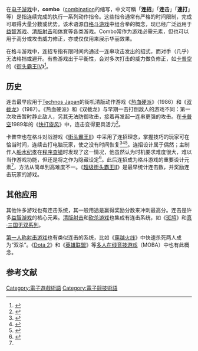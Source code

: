 {{Multiple issues|
{{overly detailed|time=2016-01-08T07:16:33+00:00}}
{{original research|time=2016-01-08T07:16:33+00:00}}
}}

{{NoteTA
| G1=Games
}}

在[[电子游戏|电子游戏]]中，'''combo'''（[[wikt:combination|combination]]的缩写，中文可稱「'''连招'''」「'''连击'''」「'''連打'''」等）是指连续完成的执行一系列动作指令。这些指令通常有严格的时间限制，完成可取得大量分数或优势。该术语源自[[格斗游戏|格斗游戏]]中组合拳的概念，现已经广泛运用于[[益智游戏|益智游戏]]、[[清版射击游戏|清版射击]]和[[体育类游戏|体育]]等各类游戏。Combo常作为游戏必需元素，但也可以用于高分或攻击威力修正，亦或仅仅用来展示华丽效果。

在格斗游戏中，连招专指有限时间内通过一连串攻击发出的招式，而对手（几乎）无法格挡或避开。有些游戏出于平衡性，会对多次打击的威力做负修正，如[[卡普空|卡普空]]的《[[街头霸王IV|街头霸王IV]]》<ref>{{Cite web |url=http://www.eventhubs.com/guides/2009/may/09/how-combo-and-damage-scaling-works-street-fighter-iv/ |title=Eventhubs - How Combo and Damage Scaling works in Street Fighter IV |accessdate=2016-01-08 |archive-date=2015-11-23 |archive-url=https://web.archive.org/web/20151123204026/http://www.eventhubs.com/guides/2009/may/09/how-combo-and-damage-scaling-works-street-fighter-iv/ |dead-url=no }}</ref>。

== 历史 ==

连击最早应用于[[Technos_Japan|Technos Japan]]的街机清版动作游戏《[[热血硬派|热血硬派]]》（1986）和《[[双截龙|双截龙]]》（1987）。《热血硬派》和《双截龙》与早期一击打倒敌人的游戏不同：第一次攻击暂时静止敌人，另其无法防御攻击，接着再发起一连串更强的攻击。在[[卡普空|卡普空]]1989年的《[[快打旋风|快打旋风]]》中，连击变得更具活力<ref>{{cite web|url=http://www.1up.com/do/feature?pager.offset=2&cId=3151392|title=Playing With Power|page=3|author=Jess Ragan|date=2006-06-15|publisher=[[1UP.com|1UP.com]]|accessdate=2011-02-25|deadurl=yes|archiveurl=https://archive.is/20120718091646/http://www.1up.com/do/feature?pager.offset=2&cId=3151392|archivedate=2012-07-18}}</ref>。

卡普空也在格斗对战游戏《[[街头霸王II|街头霸王II]]》中采用了连招理念，掌握技巧的玩家可在恰当时间，连续击打电脑玩家，使之没有时间恢复<ref name="1up_1">{{Cite web |url=http://www.1up.com/features/essential-50-street-fighter-ii |title=1up.com - The Essential 50, Part 32: Street Fighter II |accessdate=2016-01-08 |archive-date=2012-07-20 |archive-url=https://archive.is/20120720141819/http://www.1up.com/features/essential-50-street-fighter-ii |dead-url=no }}</ref><ref>{{cite web |url=http://top100.ign.com/2007/ign_top_game_24.html |title=The Top 100 Games of All Time! |author=IGN staff |year=2007 |work=IGN.com |publisher= |accessdate=16 June 2011 |archive-url=https://web.archive.org/web/20110830043153/http://top100.ign.com/2007/ign_top_game_24.html |archive-date=2011-08-30 |dead-url=yes }}</ref><ref>{{cite web |url=http://www.1up.com/features/street-fighter-ii-things-you-did-not-know |title=20 Things You Didn't Know About Street Fighter II |author= |date=2011-03-30 |work=1UP.com |publisher= |accessdate=16 June 2011 |archive-date=2011-04-01 |archive-url=https://wayback.archive-it.org/all/20110401182730/http://www.1up.com/features/street-fighter-ii-things-you-did-not-know |dead-url=no }}</ref>。连招设计属于偶然；主制作人[[船水纪孝|船水纪孝]]在[[程序错误|程序查错]]时发现了这一情况，他虽然认为时机要求难度很大，难以当作游戏功能，但还是将之作为隐藏设定<ref name="edge">{{cite journal |year=2003 |month= |title=The making of ''Streetfighter II'' |journal=Edge presents Retro |issue='The Making of...' Special}}</ref>。此后连招成为格斗游戏的重要设计元素<ref name="edge" />，方法从简单到高难度不一。《[[超级街头霸王II|超级街头霸王II]]》是最早统计连击数，并奖励连击玩家的游戏。

== 其他应用 ==

其他许多游戏也有连击系统，其一般用途是赢得奖励分数来冲刺最高分。连击是许多[[益智游戏|益智游戏]]的核心元素。[[清版射击游戏|清版射击]]和[[砍杀游戏|砍杀游戏]]也集成有连击系统，如《[[斑鸠_(游戏)|斑鸠]]》和[[真·三国无双系列|真·三国无双系列]]。

[[第一人称射击游戏|第一人称射击游戏]]也有类似连击的系统，比如《[[穿越火线|穿越火线]]》中快速杀死两人成为“双杀”。《[[Dota_2|Dota 2]]》和《[[英雄联盟|英雄联盟]]》等[[多人在线竞技游戏|多人在线竞技游戏]]（MOBA）中也有此概念。

== 参考文献 ==
{{reflist}}

[[Category:電子遊戲術語|Category:電子遊戲術語]]
[[Category:電子競技術語|Category:電子競技術語]]